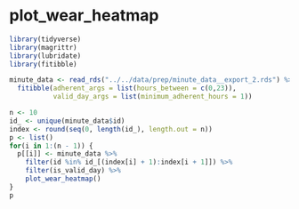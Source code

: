 # plot_wear_heatmap

```r
library(tidyverse)
library(magrittr)
library(lubridate)
library(fitibble)
```

```r
minute_data <- read_rds("../../data/prep/minute_data__export_2.rds") %>% 
  fitibble(adherent_args = list(hours_between = c(0,23)), 
           valid_day_args = list(minimum_adherent_hours = 1))
```

```r
n <- 10
id_ <- unique(minute_data$id)
index <- round(seq(0, length(id_), length.out = n))
p <- list()
for(i in 1:(n - 1)) {
  p[[i]] <- minute_data %>% 
    filter(id %in% id_[(index[i] + 1):index[i + 1]]) %>% 
    filter(is_valid_day) %>% 
    plot_wear_heatmap()
}
p
```
